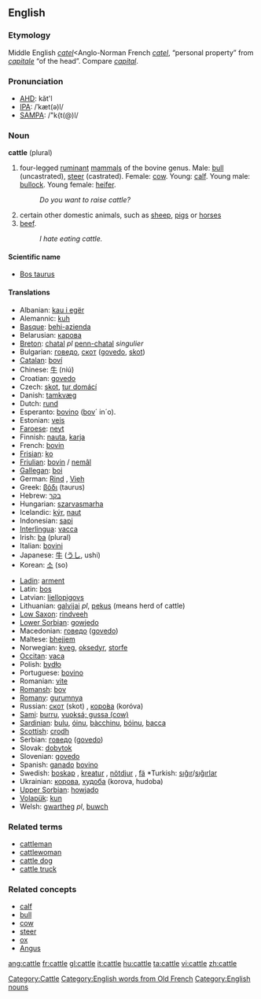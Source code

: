 ==English==
{{wikipedia}}

===Etymology===
Middle English ''[[catel]]''<Anglo-Norman French ''[[catel]]'', “personal property” from {{L.}} ''[[capitale]]'' “of the head”. Compare ''[[capital]]''.

=== Pronunciation ===
*[[w:AHD|AHD]]: kăt'l
*[[w:IPA|IPA]]: /ˈkæt(ə)l/
*[[w:SAMPA|SAMPA]]: /"k{t(@)l/

=== Noun ===
'''cattle''' (plural)

# four-legged [[ruminant]] [[mammal]]s of the bovine genus. Male: [[bull]] (uncastrated), [[steer]] (castrated).  Female: [[cow]]. Young: [[calf]]. Young male: [[bullock]]. Young female: [[heifer]].
#: ''Do you want to raise cattle?''
# certain other domestic animals, such as [[sheep]], [[pig]]s or [[horse]]s
# [[beef]].
#: ''I hate eating cattle.''

====Scientific name====
*[[Bos taurus]]

==== Translations ====
{{top}}
*Albanian: [[kau i egër]]
*Alemannic: [[kuh]]
*[[Basque]]: [[behi-azienda]]
*Belarusian: [[карова]]
*[[Breton]]: [[chatal]] ''pl'' [[penn-chatal]] ''singulier'' {{m}}
*Bulgarian: [[говедо]], [[скот]] ([[govedo]], [[skot]])
*[[Catalan]]: [[boví]]
*Chinese: [[牛]] (niú)
*Croatian: [[govedo]]
*Czech: [[skot]], [[tur domácí]]
*Danish: [[tamkvæg]]
*Dutch: [[rund]] {{n}}
*Esperanto: [[bovino]] ([[bovo|bov]]´ in´o).
*Estonian: [[veis]]
*[[Faroese]]: [[neyt]]
*Finnish: [[nauta]], [[karja]]
*French: [[bovin]] {{m}}
*[[Frisian]]: [[ko]]
*[[Friulian]]: [[bovin]] / [[nemâl]]
*[[Gallegan]]: [[boi]]
*German: [[Rind]] {{n}}, [[Vieh]] {{n}}
*Greek: [[βόδι]] (taurus)
*Hebrew: [[בקר]]
*Hungarian: [[szarvasmarha]]
*Icelandic: [[kýr]], [[naut]]
*Indonesian: [[sapi]]
*[[Interlingua]]: [[vacca]]
*Irish: [[ba]] (plural)
*Italian: [[bovini]]
*Japanese: [[牛]] ([[うし]], ushi)
*Korean: [[소]] (so)
{{mid}}
*[[Ladin]]: [[arment]]
*Latin: [[bos]]
*Latvian: [[liellopigovs]]
*Lithuanian: [[galvijai]] {{m}} ''pl'', [[pekus]] {{m}} (means herd of cattle)
*[[Low Saxon]]: [[rindveeh]]
*[[Lower Sorbian]]: [[gowjedo]]
*Macedonian: [[говедо]] ([[govedo]])
*Maltese: [[bhejjem]]
*Norwegian: [[kveg]], [[oksedyr]], [[storfe]]
*[[Occitan]]: [[vaca]]
*Polish: [[bydło]] {{n}}
*Portuguese: [[bovino]]
*Romanian: [[vite]]
*[[Romansh]]: [[bov]]
*[[Romany]]: [[gurumnya]] {{f}}
*Russian: [[скот]] (skot) {{m}}, [[коро́ва]] (koróva)
*[[Sami]]: [[burru]], [[vuoksá; gussa (cow)]]
*[[Sardinian]]: [[bulu]], [[óinu]], [[bàcchinu]], [[bóinu]], [[bacca]]
*[[Scottish]]: [[crodh]]
*Serbian: [[говедо]] ([[govedo]])
*Slovak: [[dobytok]]
*Slovenian: [[govedo]]
*Spanish: [[ganado]] [[bovino]] {{m}}
*Swedish: [[boskap]] {{n}}, [[kreatur]] {{n}}, [[nötdjur]] {{n}}, [[fä]] {{n}} *Turkish: [[sığır]]/[[sığırlar]]
*Ukrainian: [[корова]], [[худоба]] (korova, hudoba)
*[[Upper Sorbian]]: [[howjado]]
*[[Volapük]]: [[kun]]
*Welsh: [[gwartheg]] ''pl'', [[buwch]]
{{bottom}}

===Related terms===
*[[cattleman]]
*[[cattlewoman]]
*[[cattle dog]]
*[[cattle truck]]

=== Related concepts ===
*[[calf]]
*[[bull]]
*[[cow]]
*[[steer]]
*[[ox]]
*[[Angus]]

[[Category:Cattle]]
[[Category:English words from Old French]]
[[Category:English nouns]]

[[ang:cattle]]
[[fr:cattle]]
[[gl:cattle]]
[[it:cattle]]
[[hu:cattle]]
[[ta:cattle]]
[[vi:cattle]]
[[zh:cattle]]